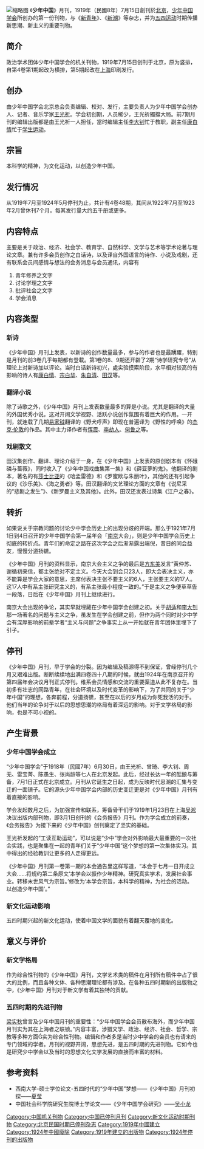 {{Distinguish|少年中國說}}
[[File:少年中国_19190715.jpg|缩略图]]
《'''少年中国'''》月刊，1919年（民國8年）7月15日創刊於[[北京|北京]]，[[少年中国学会|少年中国学会]]所创办的第一份刊物，与《[[新青年|新青年]]》、《[[新潮_(中國雜誌)|新潮]]》等杂志，并为[[五四运动|五四运动]]时期传播新思潮、新主义的重要刊物。

== 简介 ==
政治学术团体少年中国学会的机关刊物，1919年7月15日创刊于北京，原为竖排，自第4卷第1期起改为横排，第5期起改在[[上海|上海]]印刷发行。

== 创办 ==
由少年中国学会北京总会负责编辑、校对、发行，主要负责人为少年中国学会创办人、记者、音乐学家[[王光祈|王光祈]]。学会初创期，人员稀少，王光祈獨撐大局。前7期月刊的编辑出版都是由王光祈一人担任，當时编辑主任[[李大钊|李大钊]]忙于教职，副主任[[康白情|康白情]]忙于[[学生运动|学生运动]]。

== 宗旨 ==
本科学的精神，为文化运动，以创造少年中国。

== 发行情况 ==
从1919年7月至1924年5月停刊为止，共计有4卷48期，其间从1922年7月至1923年2月曾休刊7个月。每其发行量大约五千册或更多。

== 内容特点 ==
主要是关于政治、经济、社会学、教育学、自然科学、文学与艺术等学术论著与理论文章。兼有许多会员创作之白话诗，以及译自外国语言的诗作、小说及戏剧，还有联系会员间感情与想法的会务消息与会员通讯，内容有
#青年修养之文字
#讨论学理之文字
#批评社会之文字
#学会消息

== 内容类型 == 
=== 新诗 ===
《少年中国》月刊上发表，以新诗的创作数量最多，参与的作者也是最踴躍，特别是月刊的前3卷几乎每期都有登載。第1卷的8、9期还开辟了2期“诗学研究专号”从理论上对新诗加以评论。当时白话新诗初兴，處实验摸索阶段，水平相对较高的有影响的诗人有[[康白情|康白情]]、[[宗白华|宗白华]]、[[朱自清|朱自清]]、[[田汉|田汉]]等。

=== 翻译小说 ===
除了诗歌之外，《少年中国》月刊上发表数量最多的算是小说。尤其是翻译的大量的外国优秀小说。这对开阔文学视野、活跃小说创作氛围有着巨大的作用。一开刊，就连载了几期[[易家钺|易家钺]]翻译的《野犬呼声》即现在普遍译为《野性的呼唤》的[[杰克·伦敦|杰克·伦敦]]的作品。其中主力译作者有[[恽震|恽震]]、[[李劫人|李劫人]]、[[何鲁之|何鲁之]]等。

=== 戏剧散文 ===
田汉集创作、翻译、理论介绍于一身，在《少年中国》上发表的原创剧本有《怀硪磷与蔷薇》，同时收入了《少年中国戏曲集第一集》和《薛亚萝的鬼》。他翻译的剧本，著名的有[[莎士比亚|莎士比亚]]的《哈孟雷德》和《罗蜜欧与朱丽叶》，其他的还有引起争议的《沙乐美》、《海之勇者》等。田汉翻译的文艺理论方面的文章有《说尼采的“悲剧之发生”》、《新罗曼主义及其他》。此外，田汉还发表过诗集《江户之春》。

== 转折==
如果说关于宗教问题的讨论少中学会历史上的出现分歧的开端。那么于1921年7月1日到4日召开的少年中国学会第一届年会「[[南京|南京]]大会」，则是少年中国学会历史上彻底的转折点。青年们的命定之路在这次学会之后渐渐露出端倪，昔日的同会益友，慢慢分道扬镳。

《少年中国》月刊的资料显示，南京大会主义之争的最后是[[方东美|方东美]]发言“黄仲苏、谢循初来信，都主张绝对不定主义。今天大会到会只23人，即大会表决主义，亦不能算是学会大家的意思，主席付表决主张不要主义的6人，主张要主义的17人。这17人中有系主张研究主义的，有系主张最小程度一致的。”于是主义之争便草草告一段落，日后在《少年中国》月刊上继续进行。

南京大会出现的争论，其实早就埋藏在少年中国学会创建之初。关于[[胡适|胡适]]和[[李大钊|李大钊]]那一场著名的问题与主义之争，虽发生在学会创建之前，但作为两个同时对少中学会有深厚影响的前辈学者“主义与问题”之争事实上从一开始就在青年团体里埋下了引子。

== 停刊 ==
《少年中国》月刊，早于学会的分裂。因为编辑及稿源得不到保证，曾经停刊几个月又艰难出版。断断续续地出满四卷四十八期的时候，就由1924年在南京召开的第四届年会决议月刊正式停刊。维系会员情感和交流的重要渠道从此不复存在。当初多有壮志的同路青年，在社会环境以及时代变革的影响下，为了共同的关于“少年中国”的理想，各奔前程，分道扬镳，甚至在以后的岁月成为你死我活的对手。他们当年的论争对于以后的思想思潮的格局有着深远的影响。对于文学格局的影响，也是不可小视的。

== 产生背景 == 
=== 少年中国学会成立 ===
{{main|少年中国学会}}
“少年中国学会”于1918年（民國7年）6月30日，由王光祈、曾琦、李大钊、周无、雷宝菁、陈愚生、张尚龄等七人在北京发起。此后，经过长达一年的酝酿与筹备，7月1日正式在北京成立。月刊从它诞生之日起，成为反映时代思潮的汇集与变迁的一面镜子。它的源头少年中国学会内部的历史变迁更是对《少年中国》月刊有着直接的影响。

学会发起数月之后，为加强宣传和联系，筹备骨干们于1919年1月23日在上海[[吴淞|吴淞]]决议出版内部刊物，即3月1日创刊的《会务报告》月刊。作为学会成立的前奏，《会务报告》为接下来的《少年中国》创刊奠定了坚实的基础。

王光祈发起的“工读互助运动”，可以说是“少中”学会对外影响最大最重要的一次社会实践，也是聚集在一起的青年们关于“少年中国”这个梦想的第一次集体实习。其中得出的经验教训让更多的人走得更远。

《少年中国》月刊第一卷第一期的本会通告里这样写道，“本会于七月一日开成立大会……将规约第二条原文‘本学会以振作少年精神。研究真实学术，发展社会事业。转移末世风气为宗旨。’修改为‘本学会宗旨，本科学的精神，为社会的活动。以创造少年中国’。”

=== 新文化运动影响 ===
{{main|新文化运动}}
五四时期兴起的新文化运动，使着中国文学的面貌有着翻天覆地的变化。

== 意义与评价 ==
=== 新文学格局 ===
作为综合性刊物的《少年中国》月刊，文学艺术类的稿件在月刊所有稿件中占了很大的比例，而且各种文体、各种思潮理论都有涉及。在各种五四时期新的出版物之中，《少年中国》月刊对于新文学有着其独特的贡献。
=== 五四时期的先进刊物 ===
[[梁实秋|梁实秋]]曾言及少年中国月刊的重要性：“少年中国学会会员散布海外，而少年中国月刊实为其在上海者之联锁。”内容丰富，涉猎文学、政治、经济、社会、哲学、宗教等多种方面实为综合性刊物。编辑和作者多是当时少中学会的会员也有请来的专门领域的学者。月刊的视野开阔，思想先进，是五四时期的先进刊物。它如今也是研究少中学会以及当时的思想文化文学发展的直接而丰富的材料。

== 参考资料 ==
*西南大学-硕士学位论文-五四时代的“少年中国”梦想——《少年中国》月刊初探——[[夏莹|夏莹]]
*中国社会科学院研究生院博士学论文——《少年中国学会研究》——[[吴小龙|吴小龙]]

[[Category:中国机关刊物|Category:中国机关刊物]]
[[Category:中国已停刊月刊|Category:中国已停刊月刊]]
[[Category:新文化运动时期刊物|Category:新文化运动时期刊物]]
[[Category:北京民国时期已停刊杂志|Category:北京民国时期已停刊杂志]]
[[Category:1919年中國建立|Category:1919年中國建立]]
[[Category:1924年中國廢除|Category:1924年中國廢除]]
[[Category:1919年建立的出版物|Category:1919年建立的出版物]]
[[Category:1924年停刊的出版物|Category:1924年停刊的出版物]]
